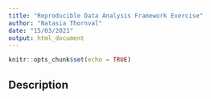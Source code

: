 ```yaml
---
title: "Reproducible Data Analysis Framework Exercise"
author: "Natasia Thornval"
date: "15/03/2021"
output: html_document
---
```


```r
knitr::opts_chunk$set(echo = TRUE)
```

## Description
